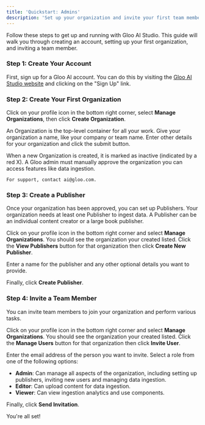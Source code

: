 ```yaml
---
title: 'Quickstart: Admins'
description: 'Set up your organization and invite your first team member.'
---
```


Follow these steps to get up and running with Gloo AI Studio. This guide will walk you through creating an account, setting up your first organization, and inviting a team member.

### Step 1: Create Your Account

First, sign up for a Gloo AI account. You can do this by visiting the [Gloo AI Studio website](https://studio.ai.gloo.com/) and clicking on the "Sign Up" link.

### Step 2: Create Your First Organization

Click on your profile icon in the bottom right corner, select **Manage Organizations**, then click **Create Organization**.

An Organization is the top-level container for all your work. Give your organization a name, like your company or team name. Enter other details for your organization and click the submit button.

<Warning>
    When a new Organization is created, it is marked as inactive (indicated by a red X). A Gloo admin must manually approve the organization you can access features like data ingestion.

    For support, contact ai@gloo.com.
</Warning>

### Step 3: Create a Publisher

Once your organization has been approved, you can set up Publishers. Your organization needs at least one Publisher to ingest data. A Publisher can be an individual content creator or a large book publisher.

Click on your profile icon in the bottom right corner and select **Manage Organizations**. You should see the organization your created listed. Click the **View Publishers** button for that organization then click **Create New Publisher**.

Enter a name for the publisher and any other optional details you want to provide.

Finally, click **Create Publisher**.

### Step 4: Invite a Team Member

You can invite team members to join your organization and perform various tasks.

Click on your profile icon in the bottom right corner and select **Manage Organizations**. You should see the organization your created listed. Click the **Manage Users** button for that organization then click **Invite User**.

Enter the email address of the person you want to invite. Select a role from one of the following options:

- **Admin**: Can manage all aspects of the organization, including setting up publishers, inviting new users and managing data ingestion.
- **Editor**: Can upload content for data ingestion.
- **Viewer**: Can view ingestion analytics and use components.

Finally, click **Send Invitation**.

You're all set!

